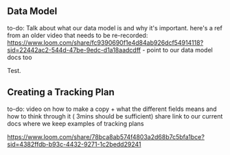 ## Data Model
to-do: Talk about what our data model is and why it's important. here's a ref from an older video that needs to be re-recorded: https://www.loom.com/share/fc9390690f1e4d84ab926dcf54914118?sid=22442ac2-544d-47be-9edc-d1a18aadcdff -
point to our data model docs too

Test.



## Creating a Tracking Plan
to-do: video on how to make a copy + what the different fields means and how to think through it ( 3mins should be sufficient)
share link to our current docs where we keep examples of tracking plans

https://www.loom.com/share/78bca8ab574f4803a2d68b7c5bfa1bce?sid=4382ffdb-b93c-4432-9271-1c2bedd29241
